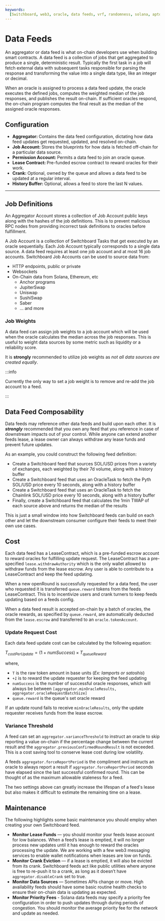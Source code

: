 ```yaml
---
keywords:
  [Switchboard, web3, oracle, data feeds, vrf, randomness, solana, aptos, near]
---
```


# Data Feeds


An aggregator or data feed is what on-chain developers use when building smart
contracts. A data feed is a collection of jobs that get aggregated to produce a
single, deterministic result. Typically the first task in a job will fetch
external data with subsequent tasks responsible for parsing the response and
transforming the value into a single data type, like an integer or decimal.

When an oracle is assigned to process a data feed update, the oracle executes
the defined jobs, computes the weighted median of the job responses, and
publishes the result on-chain. If sufficient oracles respond, the on-chain
program computes the final result as the median of the assigned oracle
responses.

## Configuration

<Grid container spacing={3}>
  <Grid item md={4} sm={12} order={{ xs: 2, sm: 1 }}>
    <ul>
      <li>
        <b>Aggregator: </b>Contains the data feed configuration, dictating how
        data feed updates get requested, updated, and resolved on-chain.
      </li>
      <li>
        <b>Job Account: </b>Stores the blueprints for how data is fetched
        off-chain for a particular data source.
      </li>
      <li>
        <b>Permission Account: </b>Permits a data feed to join an oracle queue.
      </li>
      <li>
        <b>Lease Contract: </b>Pre-funded escrow contract to reward oracles for
        their work.
      </li>
      <li>
        <b>Crank: </b>Optional, owned by the queue and allows a data feed to be
        updated at a regular interval.
      </li>
      <li>
        <b>History Buffer: </b>Optional, allows a feed to store the last N
        values.
      </li>
    </ul>
  </Grid>
  <Grid item md={8} sx={12} order={{ xs: 1, sm: 2 }}>
    <MarkdownImage
      img="/img/feeds/Aggregator_Accounts.png"
      sx={{
        display: "flex",
      }}
    />
  </Grid>
</Grid>

<hr />

## Job Definitions

An Aggregator Account stores a collection of Job Account public keys along with
the hashes of the job definitions. This is to prevent malicious RPC nodes from
providing incorrect task definitions to oracles before fulfillment.

A Job Account is a collection of Switchboard Tasks that get executed by an
oracle sequentially. Each Job Account typically corresponds to a single data
source. A data feed requires at least one job account and at most 16 job
accounts. Switchboard Job Accounts can be used to source data from:

- HTTP endpoints, public or private
- Websockets
- On-Chain data from Solana, Ethereum, etc
  - Anchor programs
  - JupiterSwap
  - Uniswap
  - SushiSwap
  - Saber
  - ... and more

### Job Weights

A data feed can assign job weights to a job account which will be used when the
oracle calculates the median across the job responses. This is useful to weight
data sources by some metric such as liquidity or a reliability score.

It is **strongly** recommended to utilize job weights as _not all data sources
are created equally_.

:::info

Currently the only way to set a job weight is to remove and re-add the job
account to a feed.

:::

## Data Feed Composability

Data feeds may reference other data feeds and build upon each other. It is
**_strongly_** recommended that you own any feed that you reference in case of
downstream impacts out of your control. While anyone can extend another feeds
lease, a lease owner can always withdraw any lease funds and prevent future
updates.

As an example, you could construct the following feed definition:

- Create a Switchboard feed that sources SOL/USD prices from a variety of
  exchanges, each weighted by their 7d volume, along with a history buffer
- Create a Switchboard feed that uses an OracleTask to fetch the Pyth SOL/USD
  price every 10 seconds, along with a history buffer
- Create a Switchboard feed that uses an OracleTask to fetch the Chainlink
  SOL/USD price every 10 seconds, along with a history buffer
- Finally, create a Switchboard feed that calculates the 1min TWAP of each
  source above and returns the median of the results

This is just a small window into how Switchboard feeds can build on each other
and let the downstream consumer configure their feeds to meet their own use
cases.

## Cost

Each data feed has a LeaseContract, which is a pre-funded escrow account to
reward oracles for fulfilling update request. The LeaseContract has a
pre-specified `lease.withdrawAuthority` which is the only wallet allowed to
withdraw funds from the lease escrow. Any user is able to contribute to a
LeaseContract and keep the feed updating.

When a new openRound is successfully requested for a data feed, the user who
requested it is transferred `queue.reward` tokens from the feeds LeaseContract.
This is to incentivize users and crank turners to keep feeds updating based on a
feeds config.

When a data feed result is accepted on-chain by a batch of oracles, the oracle
rewards, as specified by `queue.reward`, are automatically deducted from the
`lease.escrow` and transferred to an `oracle.tokenAccount`.

### Update Request Cost

Each data feed update cost can be calculated by the following equation:

$T_{costPerUpdate}=(1 + numSuccess) × T_{queueReward}$

where,

- `T` is the raw token amount in base units (_Ex: lamports or satoshis_)
- _`+1`_ is to reward the update requester for keeping the feed updating
- `numSuccess` is the number of successful oracle responses, which will always
  be between `[aggregator.minOracleResults, aggregator.oracleRequestBatchSize]`
- `queue.reward` is the queue's set oracle reward

If an update round fails to receive `minOracleResults`, only the update
requester receives funds from the lease escrow.

### Variance Threshold

A feed can set an `aggregator.varianceThreshold` to instruct an oracle to skip
reporting a value on-chain if the percentage change between the current result
and the `aggregator.previousConfirmedRoundResult` is not exceeded. This is a
cost saving tool to conserve lease cost during low volatility.

A feeds `aggregator.forceReportPeriod` is the compliment and instructs an oracle
to always report a result if `aggregator.forceReportPeriod` seconds have elapsed
since the last successful confirmed round. This can be thought of as the maximum
allowable staleness for a feed.

The two settings above can greatly increase the lifespan of a feed's lease but
also makes it difficult to estimate the remaining time on a lease.

## Maintenance

The following highlights some basic maintenance you should employ when creating
your own Switchboard feed.

- **Monitor Lease Funds** — you should monitor your feeds lease account for low
  balances. When a feed’s lease is emptied, it will no longer process new
  updates until it has enough to reward the oracles processing the update. We
  are working with a few web3 messaging services to enable wallet notifications
  when leases are low on funds.
- **Monitor Crank Eviction** — if a lease is emptied, it will also be evicted
  from its crank. Switchboard feeds act like public utilities where anyone is
  free to re-push it to a crank, as long as it doesn’t have
  `aggregator.disableCrank` set to true.
- **Monitor Data Sources** — Sometimes APIs change or move. High availability
  feeds should have some basic routine health checks to ensure their on-chain
  data is updating as expected.
- **Monitor Priority Fees** - Solana data feeds may specify a priority fee
  configuration in order to push updates through during periods of congestion.
  You should monitor the average priority fee for the network and update as
  needed.
